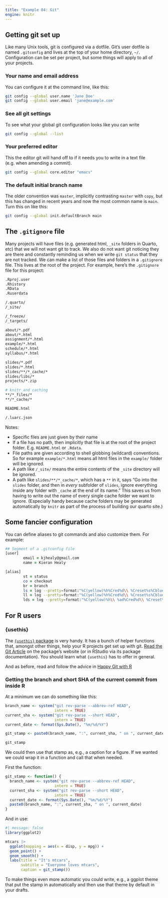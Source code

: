 ```yaml
---
title: "Example 04: Git"
engine: knitr
---
```



## Getting git set up

Like many Unix tools, git is configured via a dotfile. Git's user dotfile is named `.gitconfig` and lives at the top of your home directory, `~/`. Configuration can be set per project, but some things will apply to all of your projects. 

### Your name and email address

You can configure it at the command line, like this:

```.zsh
git config --global user.name 'Jane Doe'
git config --global user.email 'jane@example.com'
```

### See all git settings

To see what your global git configuration looks like you can write

```.zsh
git config --global --list
```

### Your preferred editor

This the editor git will hand off to if it needs you to write in a text file (e.g. when amending a commit).

```.zsh
git config --global core.editor "emacs"
```

### The default initial branch name

The older convention was `master`, implicitly contrasting `master` with `copy`, but this has changed in recent years and now the most common name is `main`. Turn this on like this:

```.zsh
git config --global init.defaultBranch main
```

## The `.gitignore` file

Many projects will have files (e.g. generated html, `_site` folders in Quarto, etc) that we will not want git to track. We also do not want git noticing they are there and constantly reminding us when we write `git status` that they are not tracked. We can make a list of those files and folders in a `.gitignore` file. This lives at the root of the project. For example, here's the `.gitignore` file for this project:

```.zsh
.Rproj.user
.Rhistory
.RData
.Ruserdata

/.quarto/
/_site/

/_freeze/
/_targets/

about/*.pdf
about/*.html
assignment/*.html
example/*.html
schedule/*.html
syllabus/*.html

slides/*.pdf
slides/*.html
slides/**/*_cache/*
slides/libs/*
projects/*.zip

# knitr and caching
**/*_files/*
**/*_cache/*

README.html

/.luarc.json

```


Notes: 

- Specific files are just given by their name
- If a file has no path, then implicitly that file is at the root of the project folder. E.g. `README.html` or `.Rdata`.
- File paths are given according to shell globbing (wildcard) conventions. So for example `example/*.html` means all html files in the `example/` folder will be ignored. 
- A path like `/_site/` means the entire contents of the `_site` directory will be ignored. 
- A path like `slides/**/*_cache/*`, which has a `**` in it, says "Go into the `slides` folder, and then in _every_ subfolder of `slides`, ignore everything inside any folder with `_cache` at the end of its name." This saves us from having to write out the name of every single cache folder we want to ignore. (Especially handy because cache folders may be generated automatically by `knitr` as part of the process of building our quarto site.)

## Some fancier configuration

You can define aliases to git commands and also customize them. For example:

```.zsh
## Segment of a .gitconfig file
[user]
        email = kjhealy@gmail.com
        name = Kieran Healy

[alias]
        st = status
        co = checkout
        br = branch
        ls = log --pretty=format:"%C(yellow)%h%Cred%d\\ %Creset%s%Cblue\\ [%cn]" --decorate
        ll = log --pretty=format:"%C(yellow)%h%Cred%d\\ %Creset%s%Cblue\\ [%cn]" --decorate --numstat
        lds = log --pretty=format:"%C(yellow)%h\\ %ad%Cred%d\\ %Creset%s%Cblue\\ [%cn]" --decorate --date=short
```

## For R users

### {usethis}

The [`{usethis}` package](https://usethis.r-lib.org) is very handy. It has a bunch of helper functions that, amongst other things, help your R projects get set up with git. [Read the Git Article](https://usethis.r-lib.org/articles/git-credentials.html) on the package's website (or in RStudio via its package documentation). You should learn what `{usethis}` has to offer in general.

And as before, read and follow the advice in [Happy Git with R](https://happygitwithr.com)



### Getting the branch and short SHA of the current commit from inside R

At a minimum we can do something like this:

```r
branch_name <- system("git rev-parse --abbrev-ref HEAD", 
                      intern = TRUE)
current_sha <- system("git rev-parse --short HEAD", 
                      intern = TRUE)
current_date <- format(Sys.Date(), "%m/%d/%Y")

git_stamp <- paste0(branch_name, ":", current_sha, " on ", current_date)

git_stamp

```

We could then use that stamp as, e.g., a caption for a figure. If we wanted we could wrap it in a function and call that when needed. 

First the function: 

```r
git_stamp <- function() {
  branch_name <- system("git rev-parse --abbrev-ref HEAD", 
                      intern = TRUE)
  current_sha <- system("git rev-parse --short HEAD", 
                      intern = TRUE)
  current_date <- format(Sys.Date(), "%m/%d/%Y")
  paste0(branch_name, ":", current_sha, " on ", current_date)
}
```

And in use:

```r
#| message: false
library(ggplot2)

mtcars |> 
  ggplot(mapping = aes(x = disp, y = mpg)) + 
  geom_point() + 
  geom_smooth() + 
  labs(title = "It's mtcars", 
       subtitle = "Everyone loves mtcars", 
       caption = git_stamp())
```

To make things even more automatic you could write, e.g., a ggplot theme that put the stamp in automatically and then use that theme by default in your drafts.
